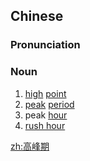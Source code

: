 {{also|高峯期}}
==Chinese==
{{zh-forms|t2=高峯期|type=21}}

===Pronunciation===
{{zh-pron
|m=gāofēng期
|c=gou1 fung1 kei4
|cat=n
}}

===Noun===
{{zh-noun}}

# [[high]] [[point]]
# [[peak]] [[period]]
# peak [[hour]]
# [[rush hour]]

[[zh:高峰期]]